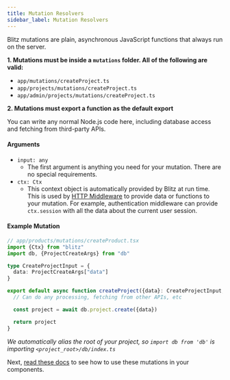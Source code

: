```yaml
---
title: Mutation Resolvers
sidebar_label: Mutation Resolvers
---
```


Blitz mutations are plain, asynchronous JavaScript functions that always run on the server.

**1. Mutations must be inside a `mutations` folder. All of the following are valid:**

- `app/mutations/createProject.ts`
- `app/projects/mutations/createProject.ts`
- `app/admin/projects/mutations/createProject.ts`

**2. Mutations must export a function as the default export**

You can write any normal Node.js code here, including database access and fetching from third-party APIs.

#### Arguments

- `input: any`
  - The first argument is anything you need for your mutation. There are no special requirements.
- `ctx: Ctx`
  - This context object is automatically provided by Blitz at run time. This is used by [HTTP Middleware](./middleware.mdx) to provide data or functions to your mutation. For example, authentication middleware can provide `ctx.session` with all the data about the current user session.

#### Example Mutation

```ts
// app/products/mutations/createProduct.tsx
import {Ctx} from "blitz"
import db, {ProjectCreateArgs} from "db"

type CreateProjectInput = {
  data: ProjectCreateArgs["data"]
}

export default async function createProject({data}: CreateProjectInput, ctx: Ctx) {
  // Can do any processing, fetching from other APIs, etc

  const project = await db.project.create({data})

  return project
}
```

_We automatically alias the root of your project, so `import db from 'db'` is importing `<project_root>/db/index.ts`_

Next, [read these docs](./mutation-usage) to see how to use these mutations in your components.
